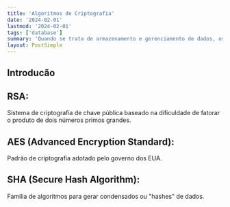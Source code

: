 ```yaml
---
title: 'Algoritmos de Criptografia'
date: '2024-02-01'
lastmod: '2024-02-01'
tags: ['database']
summary: 'Quando se trata de armazenamento e gerenciamento de dados, os bancos de dados desempenham um papel crucial em nossa vida cotidiana. Eles são a espinha dorsal de aplicativos, sistemas e sites que dependem de dados para funcionar. Dois tipos principais de bancos de dados que você pode encontrar são os **bancos de dados relacionais** e os **bancos de dados não relacionais. Vamos explorar as diferenças entre eles e quando é apropriado usar cada um.'
layout: PostSimple
---
```


## Introducão

## RSA: 
Sistema de criptografia de chave pública baseado na dificuldade de fatorar o produto de dois números primos grandes.
## AES (Advanced Encryption Standard): 
Padrão de criptografia adotado pelo governo dos EUA.
## SHA (Secure Hash Algorithm): 
Família de algoritmos para gerar condensados ou "hashes" de dados.